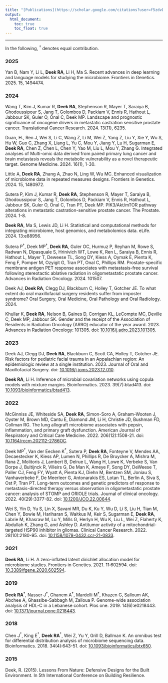 ```yaml
---
title: "[Publications](https://scholar.google.com/citations?user=f5zdvDAAAAAJ&hl=en&oi=ao)"
output:
  html_document:
    toc: true
    toc_float: true
---
```


<link rel="stylesheet" href="academicons/css/academicons.min.css"/>

-----

In the following, $^\dagger$ denotes equal contribution.

### 2025
Yan B, Nam Y, Li L, **Deek RA**, Li H, Ma S. Recent advances in deep learning and language models for studying the microbiome. Frontiers in Genetics. 2025. 15, 1494474.

### 2024

Wang T, Kim J, Kumar R, **Deek RA**, Stephenson R, Mayer T, Saraiya B, Ghodoussipour S, Jang T, Golombos D, Packiam V, Ennis R, Hathout L, Jabbour SK, Guler O, Onal C, Deek MP. Landscape and prognostic significance of oncogene drivers in metastatic castration sensitive prostate cancer. Translational Cancer Research. 2024. 13(11), 6235.

Duan, H., Ren J, Wei S, Li C, Wang Z, Li M, Wei Z, Yang Z, Liu Y, Xie Y, Wu S, Hu W, Guo C, Zhang X, Liang L, Yu C, Mou Y, Jiang Y, Lu H, Sugarman E, **Deek RA**, Chen Z, Chen L, Chen Y, Yao M, Liu L, Mou Y, Zhang G. Integrated analyses of Multi-omic data derived from paired primary lung cancer and brain metastasis reveals the metabolic vulnerability as a novel therapeutic target. Genome Medicine. 2024. 16(1), 1-30.

Little A, **Deek RA**, Zhang A, Zhao N, Ling W, Wu MC. Enhanced visualization of microbiome data in repeated measures designs. Frontiers in Genetics. 2024. 15, 1480972.

Sutera P, Kim J, Kumar R, **Deek RA**, Stephenson R, Mayer T, Saraiya B, Ghodoussipour S, Jang T, Golombos D, Packiam V, Ennis R, Hathout L, Jabbour SK, Guler O, Onal C, Tran PT, Deek MP. PIK3/Akt/mTOR pathway alterations in metastatic castration-sensitive prostate cancer. The Prostate. 2024. 1-8.

**Deek RA**, Ma S, Lewis JD, Li H. Statistical and computational methods for integrating microbiome, host genomics, and metabolomics data. eLife. 2024. 13:e88956.

Sutera P$^\dagger$, Deek MP$^\dagger$, **Deek RA**, Guler OC, Hurmuz P, Reyhan M, Rowe S, Radwan N, Dipasquale S, Hrinivich WT, Lowe K, Ren L, Saraiya B, Ennis R, Hathout L, Mayer T, Deweese TL, Song DY, Kiess A, Oymak E, Pienta K, Feng F, Pomper M, Ozyigit G, Tran PT, Onal C, Phillips RM. Prostate-specific membrane antigen PET response associates with metastasis-free survival following stereotactic ablative radiation in oligometastatic prostate cancer. Advances in Radiation Oncology. 2024. 101507.

Deek AJ, **Deek RA**, Clegg DJ, Blackburn C, Holley T, Gotcher JE. To what extent do oral maxillofacial surgery residents suffer from imposter syndrome? Oral Surgery, Oral Medicine, Oral Pathology and Oral Radiology. 2024. 

Khullar K, **Deek RA**, Nelson B, Gaines D, Corrigan KL, LeCompte MC, Deville C, Deek MP, Jabbour SK. Gender and the receipt of the Association of Residents in Radiation Oncology (ARRO) educator of the year award. 2023. Advances in Radiation Oncology: 101305. doi: [10.1016/j.adro.2023.101305](https://doi.org/10.1016/j.adro.2023.101305).

### 2023

Deek AJ, Clegg DJ, **Deek RA**, Blackburn C, Scott CA, Holley T, Gotcher JE. Risk factors for pediatric facial trauma in an Appalachian region: An epidemiologic review at a single institution. 2023. Journal of Oral and Maxillofacial Surgery. doi: [10.1016/j.joms.2023.12.010](https://doi.org/10.1016/j.joms.2023.12.010).

**Deek RA**, Li H. Inference of microbial covariation networks using copula models with mixture margins. Bioinformatics. 2023. 39(7):btad413. doi: [10.1093/bioinformatics/btad413](https://doi.org/10.1093/bioinformatics/btad413).

### 2022

McGinniss JE, Whiteside SA, **Deek RA**, Simon-Soro A, Graham-Wooten J, Oyster M, Brown MD, Cantu E, Diamond JM, Li H, Christie JD, Bushman FD, Collman RG. The lung allograft microbiome associates with pepsin, inflammation, and primary graft dysfunction. American Journal of Respiratory and Critical Care Medicine. 2022. 206(12):1508-21. doi: [10.1164/rccm.202112-2786OC](https://doi.org/10.1164/rccm.202112-2786OC).

Deek MP$^\dagger$, Van der Eecken K$^\dagger$, Sutera P, **Deek RA**, Fonteyne V, Mendes AA, Decaestecker K, Kiess AP, Lumen N, Phillips R, De Bruycker A, Mishra M, Rana Z, Molitoris J, Lambert B, Delrue L, Wang H, Lowe K, Verbeke S, Van Dorpe J, Bultijnck R, Villeirs G, De Man K, Ameye F, Song DY, DeWeese T, Paller CJ, Feng FY, Wyatt A, Pienta KJ, Diehn M, Bentzen SM, Joniau S, Vanhaverbeke F, De Meerleer G, Antonarakis ES, Lotan TL, Berlin A, Siva S, Ost P, Tran PT. Long-term outcomes and genetic predictors of response to metastasis-directed therapy versus observation in oligometastatic prostate cancer: analysis of STOMP and ORIOLE trials. Journal of clinical oncology. 2022. 40(29):3377-82. doi: [10.1200/JCO.22.00644](https://doi.org/10.1200/JCO.22.00644).

Wei S, Yin D, Yu S, Lin X, Savani MR, Du K, Ku Y, Wu D, Li S, Liu H, Tian M, Chen Y, Bowie M, Hariharan S, Waitkus M, Keir S, Sugarman E, **Deek RA**, Labrie M, Khasraw M, Lu Y, Mills G, Herlyn H, Wu K, Liu L, Wei Z, Flaherty K, Abdullah K, Zhang G, and Ashley D. Antitumor activity of a mitochondrial-targeted HSP90 inhibitor in gliomas. Clinical Cancer Research. 2022. 28(10):2180-95. doi: [10.1158/1078-0432.ccr-21-0833](https://doi.org/10.1158/1078-0432.ccr-21-0833).

### 2021

**Deek RA**, Li H. A zero-inflated latent dirichlet allocation model for microbiome studies. Frontiers in Genetics. 2021. 11:602594. doi: [10.3389/fgene.2020.602594](https://doi.org/10.3389/fgene.2020.602594).

### 2019

**Deek RA**$^\dagger$, Nasser J$^\dagger$, Ghanem A$^\dagger$, Mardelli M$^\dagger$, Khazen G, Salloum AK, Abchee A, Ghassibe-Sabbagh M, Zalloua P. Genome-wide association analysis of HDL-C in a Lebanese cohort. Plos one. 2019. 14(6):e0218443. doi: [10.1371/journal.pone.0218443](https://doi.org/10.1371/journal.pone.0218443).

### 2018

Chen J$^\dagger$, King E$^\dagger$, **Deek RA**$^\dagger$, Wei Z, Yu Y, Grill D, Ballman K. An omnibus test for differential distribution analysis of microbiome sequencing data. Bioinformatics. 2018. 34(4):643-51. doi: [10.1093/bioinformatics/btx650](https://doi.org/10.1093/bioinformatics/btx650).

### 2015

Deek, R. (2015). Lessons From Nature: Defensive Designs for the Built Environment. In 5th International Conference on Building Resilience.